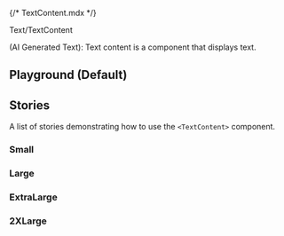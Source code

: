 {/* TextContent.mdx */}



<Meta of={TextContentStories} />

<Title>TextContent</Title>

<Subtitle>Text/TextContent</Subtitle>

(AI Generated Text): Text content is a component that displays text.

## Playground (Default)

<Canvas of={TextContentStories.Default} withToolbar />
<Controls of={TextContentStories.Default} />

## Stories

A list of stories demonstrating how to use the `<TextContent>` component.

### Small

<Canvas of={TextContentStories.Small} />

### Large

<Canvas of={TextContentStories.Large} />

### ExtraLarge

<Canvas of={TextContentStories.ExtraLarge} />

### 2XLarge

<Canvas of={TextContentStories.TwoXLarge} />